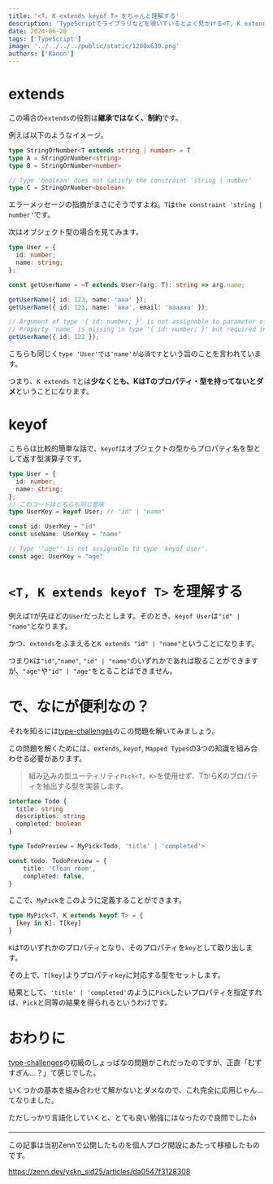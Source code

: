 ```yaml
---
title: '<T, K extends keyof T> をちゃんと理解する'
description: 'TypeScriptでライブラリなどを覗いているとよく見かける<T, K extends keyof T>について、問題を分解してきちんと理解する試みです。'
date: 2024-06-20
tags: ['TypeScript']
image: '../../../../public/static/1200x630.png'
authors: ['Kanon']
---
```


# extends

この場合の`extends`の役割は**継承ではなく、制約**です。

例えば以下のようなイメージ。

```typescript
type StringOrNumber<T extends string | number> = T
type A = StringOrNumber<string>
type B = StringOrNumber<number> 

// Type 'boolean' does not satisfy the constraint 'string | number'
type C = StringOrNumber<boolean>
```

エラーメッセージの指摘がまさにそうですよね。`T`は`the constraint 'string | number'`です。

次はオブジェクト型の場合を見てみます。

```typescript
type User = {
  id: number;
  name: string;
};

const getUserName = <T extends User>(arg: T): string => arg.name;

getUserName({ id: 123, name: 'aaa' });
getUserName({ id: 123, name: 'aaa', email: 'aaaaaa' });

// Argument of type '{ id: number; }' is not assignable to parameter of type 'User'.
// Property 'name' is missing in type '{ id: number; }' but required in type 'User'
getUserName({ id: 123 });
```

こちらも同じく`type 'User'では'name'が必須です`という旨のことを言われています。

つまり、`K extends T`とは**少なくとも、KはTのプロパティ・型を持ってないとダメ**ということになります。

# keyof

こちらは比較的簡単な話で、`keyof`はオブジェクトの型からプロパティ名を型として返す型演算子です。

```typescript
type User = {
  id: number;
  name: string;
};
// このコードはどちらも同じ意味
type UserKey = keyof User; // "id" | "name"

const id: UserKey = "id"
const useName: UserKey = "name"

// Type '"age"' is not assignable to type 'keyof User'.
const age: UserKey = "age"
```

# `<T, K extends keyof T>` を理解する

例えば`T`が先ほどの`User`だったとします。そのとき、`keyof User`は`"id" | "name"`となります。

かつ、`extends`をふまえると`K extends "id" | "name"`ということになります。

つまり`K`は`"id"`,`"name"`, `"id" | "name"`のいずれかであれば取ることができますが、`"age"`や`"id" | "age"`をとることはできません。

# で、なにが便利なの？

それを知るには[type-challenges](https://github.com/type-challenges/type-challenges/blob/main/questions/00004-easy-pick/README.ja.md)のこの問題を解いてみましょう。

この問題を解くためには、`extends`, `keyof`, `Mapped Types`の3つの知識を組み合わせる必要があります。

> 組み込みの型ユーティリティ`Pick<T, K>`を使用せず、TからKのプロパティを抽出する型を実装します。

```typescript
interface Todo {
  title: string
  description: string
  completed: boolean
}

type TodoPreview = MyPick<Todo, 'title' | 'completed'>

const todo: TodoPreview = {
    title: 'Clean room',
    completed: false,
}
```

ここで、`MyPick`をこのように定義することができます。

```typescript
type MyPick<T, K extends keyof T> = {
  [key in K]: T[key]
}
```

`K`は`T`のいずれかのプロパティとなり、そのプロパティを`key`として取り出します。

その上で、`T[key]`よりプロパティ`key`に対応する型をセットします。

結果として、`'title' | 'completed'`のように`Pick`したいプロパティを指定すれば、`Pick`と同等の結果を得られるというわけです。

# おわりに

[type-challenges](https://github.com/type-challenges/type-challenges/blob/main/questions/00004-easy-pick/README.ja.md)の初級のしょっぱなの問題がこれだったのですが、正直「むずすぎん…？」て感じでした。

いくつかの基本を組み合わせて解かないとダメなので、これ完全に応用じゃん…てなりました。

ただしっかり言語化していくと、とても良い勉強にはなったので良問でした👍

---

この記事は当初Zennで公開したものを個人ブログ開設にあたって移植したものです。

https://zenn.dev/yskn_sid25/articles/da0547f3128308
